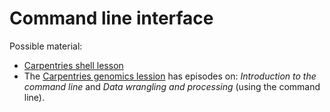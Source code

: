 # Command line interface {#sec:cli}


Possible material: 

- [Carpentries shell lesson](https://swcarpentry.github.io/shell-novice/)
- The [Carpentries genomics
  lession](https://datacarpentry.org/genomics-workshop/) has episodes
  on: *Introduction to the command line* and *Data wrangling and
  processing* (using the command line).




